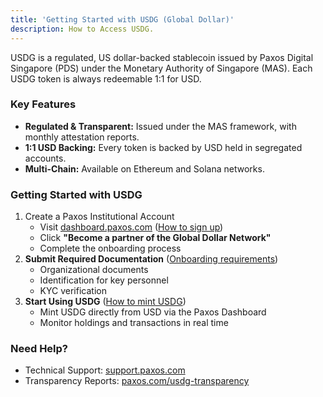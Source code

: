```yaml
---
title: 'Getting Started with USDG (Global Dollar)'
description: How to Access USDG.
---
```


[contact-us]: https://support.paxos.com
[transparency]: https://paxos.com/usdg-transparency
[dashboard]: https://dashboard.paxos.com/
[onboard]: /dashboard/onboard
[account]: /dashboard/account
[mint]: dashboard/mint

USDG is a regulated, US dollar-backed stablecoin issued by Paxos Digital Singapore (PDS) under the Monetary Authority of Singapore (MAS). Each USDG token is always redeemable 1:1 for USD.

### Key Features

- **Regulated & Transparent:** Issued under the MAS framework, with monthly attestation reports.
- **1:1 USD Backing:** Every token is backed by USD held in segregated accounts.
- **Multi-Chain:** Available on Ethereum and Solana networks.

### Getting Started with USDG

1. Create a Paxos Institutional Account
   - Visit [dashboard.paxos.com][dashboard] ([How to sign up][account])
   - Click **"Become a partner of the Global Dollar Network"**
   - Complete the onboarding process
1. **Submit Required Documentation** ([Onboarding requirements][onboard])
   - Organizational documents
   - Identification for key personnel
   - KYC verification
1. **Start Using USDG** ([How to mint USDG][mint])
   - Mint USDG directly from USD via the Paxos Dashboard
   - Monitor holdings and transactions in real time

### Need Help?

- Technical Support: [support.paxos.com][contact-us]
- Transparency Reports: [paxos.com/usdg-transparency][transparency] 
